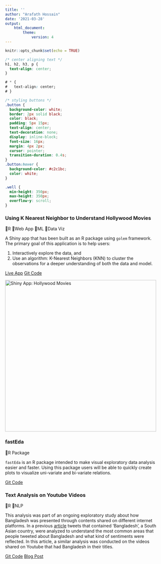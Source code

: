 ```yaml
---
title: ''
author: "Arafath Hossain"
date: '2021-03-28'
output: 
    html_document:
        theme: 
            version: 4
---
```


```r
knitr::opts_chunk$set(echo = TRUE)
```

```css
/* center aligning text */
h1, h2, h3, p {
  text-align: center;
}

# * {
#   text-align: center;
# }

/* styling buttons */
.button {
  background-color: white;
  border: 2px solid black;
  color: black;
  padding: 5px 15px;
  text-align: center;
  text-decoration: none;
  display: inline-block;
  font-size: 16px;
  margin: 4px 2px;
  cursor: pointer;
  transition-duration: 0.4s;
}
.button:hover {
  background-color: #c2c1bc; 
  color: white;
}

.well {
  min-height: 350px;
  max-height: 350px;
  overflow-y: scroll;
}

```

<!--- First Row -->

::: {.row}
<!--- Hollywood movie app -->

::: {.col-sm-6}
::: {.well}
### Using K Nearest Neighbor to Understand Hollywood Movies

🎫R 🎫Web App 🎫ML 🎫Data Viz

A Shiny app that has been built as an R package using `golem` framework. The primary goal of this application is to help users:

1)  Interactively explore the data, and
2)  Use an algorithm: K-Nearest Neighbors (KNN) to cluster the observations for a deeper understanding of both the data and model.

<a href="https://curiousjoe.shinyapps.io/HollywoodMovies2/" class="button">Live App</a> <a href="https://github.com/Curious-Joe/HollywoodApp2.0" class="button">Git Code</a>

![](/img/shiny_hollywood_movie.jpg "Shiny App: Hollywood Movies"){width="492"}
:::
:::

<!--- end hollywood app -->

<!--- fastEda package -->

::: {.col-sm-6}
::: {.well}
### fastEda

🎫R Package

`fastEda` is an R package intended to make visual exploratory data analysis easier and faster. Using this package users will be able to quickly create plots to visualize uni-variate and bi-variate relations.

<a href="https://github.com/Curious-Joe/fastEda" class="button">Git Code</a>
:::
:::

<!--- end fastEda package -->

<!-- Text Analytics Youtube -->

::: {.col-sm-6}
::: {.well}
### Text Analysis on Youtube Videos

🎫R 🎫NLP

This analysis was part of an ongoing exploratory study about how Bangladesh was presented through contents shared on different internet platforms. In a previous [article](https://curious-joe.net/post/twitter-topic-modeling-sentiment-analysis/) tweets that contained 'Bangladesh', a South Asian country, were analyzed to understand the most common areas that people tweeted about Bangladesh and what kind of sentiments were reflected. In this article, a similar analysis was conducted on the videos shared on Youtube that had Bangladesh in their titles.

<a href="https://github.com/Curious-Joe/Text_Analytics_Youtube" class="button">Git Code</a> <a href="https://curious-joe.net/post/2021-03-30-text-analysis-on-youtube-videos-posted-about-bangladesh/" class="button">Blog Post</a>
:::
:::

<!--- end text analytics youtube -->
:::

<!--- First row ends -->
